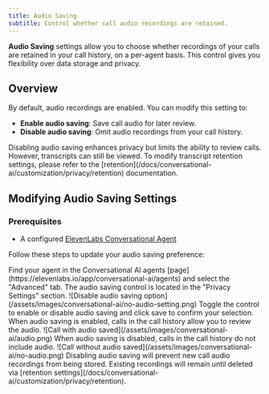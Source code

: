 ```yaml
---
title: Audio Saving
subtitle: Control whether call audio recordings are retained.
---
```


**Audio Saving** settings allow you to choose whether recordings of your calls are retained in your call history, on a per-agent basis. This control gives you flexibility over data storage and privacy.

## Overview

By default, audio recordings are enabled. You can modify this setting to:

- **Enable audio saving**: Save call audio for later review.
- **Disable audio saving**: Omit audio recordings from your call history.

<Info>
  Disabling audio saving enhances privacy but limits the ability to review calls. However,
  transcripts can still be viewed. To modify transcript retention settings, please refer to the
  [retention](/docs/conversational-ai/customization/privacy/retention) documentation.
</Info>

## Modifying Audio Saving Settings

### Prerequisites

- A configured [ElevenLabs Conversational Agent](/docs/conversational-ai/quickstart)

Follow these steps to update your audio saving preference:

<Steps>
  <Step title="Access audio saving settings">
    Find your agent in the Conversational AI agents
    [page](https://elevenlabs.io/app/conversational-ai/agents) and select the "Advanced" tab. The
    audio saving control is located in the "Privacy Settings" section.
    <Frame background="subtle">
      ![Disable audio saving option](/assets/images/conversational-ai/no-audio-setting.png)
    </Frame>
  </Step>
  <Step title="Choose saving option">
    Toggle the control to enable or disable audio saving and click save to confirm your selection.
  </Step>
  <Step title="Review call history">
    When audio saving is enabled, calls in the call history allow you to review the audio.
    <Frame background="subtle">
      ![Call with audio saved](/assets/images/conversational-ai/audio.png)
    </Frame>
    When audio saving is disabled, calls in the call history do not include audio.
    <Frame background="subtle">
      ![Call without audio saved](/assets/images/conversational-ai/no-audio.png)
    </Frame>
  </Step>
</Steps>

<Warning>
  Disabling audio saving will prevent new call audio recordings from being stored. Existing
  recordings will remain until deleted via [retention
  settings](/docs/conversational-ai/customization/privacy/retention).
</Warning>
